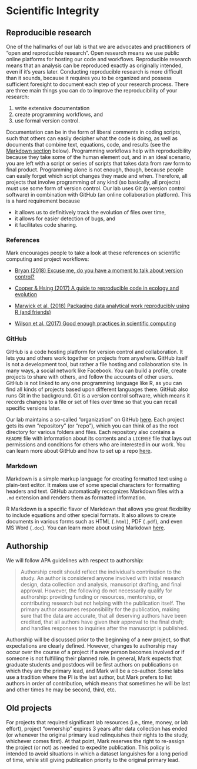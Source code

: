 # Scientific Integrity

## Reproducible research {#reproducible}

One of the hallmarks of our lab is that we are advocates and practitioners of "open and reproducible research". Open research means we use public online platforms for hosting our code and workflows. Reproducible research means that an analysis can be reproduced exactly as originally intended, even if it's years later. Conducting reproducible research is more difficult than it sounds, because it requires you to be organized and possess sufficient foresight to document each step of your research process. There are three main things you can do to improve the reproducibility of your research:

1) write extensive documentation  
2) create programming workflows, and
3) use formal version control.

Documentation can be in the form of liberal comments in coding scripts, such that others can easily decipher what the code is doing, as well as documents that combine text, equations, code, and results (see the [Markdown section](#markdown) below). Programming workflows help with reproducibility because they take some of the human element out, and in an ideal scenario, you are left with a script or series of scripts that takes data from raw form to final product. Programming alone is not enough, though, because people can easily forget which script changes they made and when. Therefore, all projects that involve programming of any kind (so basically, all projects) must use some form of version control. Our lab uses Git (a version control software) in combination with GitHub (an online collaboration platform). This is a hard requirement because

* it allows us to definitively track the evolution of files over time,  
* it allows for easier detection of bugs, and  
* it facilitates code sharing.

### References

Mark encourages people to take a look at these references on scientific computing and project workflows:

* [Bryan (2018) Excuse me, do you have a moment to talk about version control?](resources/Bryan_2018_version_control.pdf)

* [Cooper & Hsing (2017) A guide to reproducible code in ecology and evolution](resources/BES-guide-to-reproducible-code.pdf)

* [Marwick et al. (2018) Packaging data analytical work reproducibly using R (and friends)](resources/Marwick_et_al_2018_research_compendia.pdf)

* [Wilson et al. (2017) Good enough practices in scientific computing](resources/Wilson_et_al_2017_good_enough_computing.pdf)

### GitHub

GitHub is a code hosting platform for version control and collaboration. It lets you and others work together on projects from anywhere. GitHub itself is not a development tool, but rather a file hosting and collaboration site. In many ways, a social network like Facebook. You can build a profile, create projects to share with others, and follow the accounts of other users. GitHub is not linked to any one programming language like R, as you can find all kinds of projects based upon different languages there. GitHub also runs Git in the background. Git is a version control software, which means it records changes to a file or set of files over time so that you can recall specific versions later. 

Our lab maintains a so-called "organization" on GitHub [here](https://github.com/scheuerell-lab). Each project gets its own "repository" (or "repo"), which you can think of as the root directory for various folders and files. Each repository also contains a `README` file with information about its contents and a `LICENSE` file that lays out permissions and conditions for others who are interested in our work. You can learn more about GitHub and how to set up a repo [here](https://fish497.github.io/website/lectures/week_02/lec_04_intro_github.html).

### Markdown {#markdown}

Markdown is a simple markup language for creating formatted text using a plain-text editor. It makes use of some special characters for formatting headers and text. GitHub automatically recognizes Markdown files with a `.md` extension and renders them as formatted information.

R Markdown is a specific flavor of Markdown that allows you great flexibility to include equations and other special formats. It also allows to create documents in various forms such as HTML (`.html`), PDF (`.pdf`), and even MS Word (`.doc`). You can learn more about using Markdown [here](https://fish497.github.io/website/lectures/week_02/lec_04_intro_github.html#Markdown).

## Authorship

We will follow APA guidelines with respect to authorship:

> Authorship credit should reflect the individual's contribution to the study. An author is considered anyone involved with initial research design, data collection and analysis, manuscript drafting, and final approval. However, the following do not necessarily qualify for authorship: providing funding or resources, mentorship, or contributing research but not helping with the publication itself. The primary author assumes responsibility for the publication, making sure that the data are accurate, that all deserving authors have been credited, that all authors have given their approval to the final draft; and handles responses to inquiries after the manuscript is published.

Authorship will be discussed prior to the beginning of a new project, so that expectations are clearly defined. However, changes to authorship may occur over the course of a project if a new person becomes involved or if someone is not fulfilling their planned role. In general, Mark expects that graduate students and postdocs will be first authors on publications on which they are the primary lead, and Mark will be a co-author. Some labs use a tradition where the PI is the last author, but Mark prefers to list authors in order of contribution, which means that sometimes he will be last and other times he may be second, third, etc.

## Old projects

For projects that required significant lab resources (i.e., time, money, or lab effort), project "ownership" expires 3 years after data collection has ended (or whenever the original primary lead relinquishes their rights to the study, whichever comes first). At that point, Mark reserves the right to re-assign the project (or not) as needed to expedite publication. This policy is intended to avoid situations in which a dataset languishes for a long period of time, while still giving publication priority to the original primary lead. 


